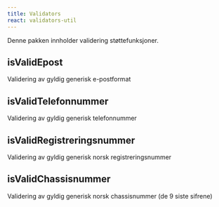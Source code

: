 ```yaml
---
title: Validators
react: validators-util
---
```



<Ingress>Denne pakken innholder validering støttefunksjoner.</Ingress>

## isValidEpost

Validering av gyldig generisk e-postformat

<ComponentExample component={isValidEpostExample} />

## isValidTelefonnummer

Validering av gyldig generisk telefonnummer

<ComponentExample component={isValidTelefonnummerExample} />

## isValidRegistreringsnummer

Validering av gyldig generisk norsk registreringsnummer

<ComponentExample component={isValidRegistreringsnummerExample} />

## isValidChassisnummer

Validering av gyldig generisk norsk chassisnummer (de 9 siste sifrene)

<ComponentExample component={isValidChassisnummerExample} />


